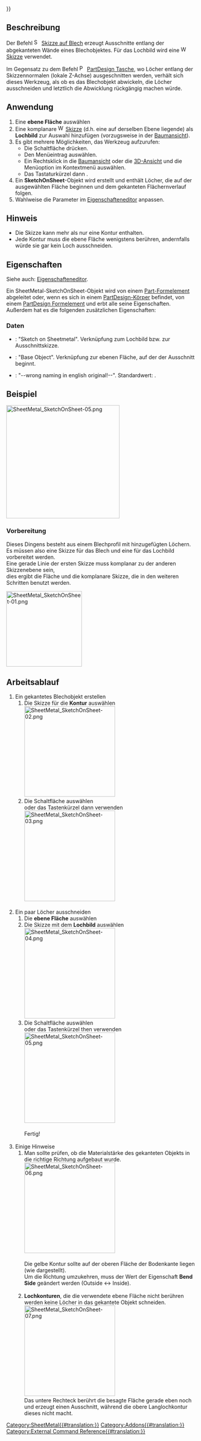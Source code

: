 {{UnfinishedDocu{{#translation:}}}}
<languages/>

{{Docnav/de
|[[SheetMetal_AddBend/de|Rundung einfügen]]
|[[SheetMetal_AddCutout/de|Ausschneiden]]
|[[SheetMetal_Workbench/de|SheetMetal]]
|IconL=SheetMetal_AddBend.svg
|IconR=SheetMetal_AddCutout.svg
|IconC=Sheetmetal_workbench_icon.svg
}}

{{GuiCommand/de
|Name=SheetMetal SketchOnSheet
|Name/de=SheetMetal SkizzeAufBlech
|MenuLocation=SheetMetal → Sketch On Sheet metal
|Workbenches=[[SheetMetal_Workbench/de|Blech (SheetMetal)]]
|Shortcut={{KEY|M}} {{KEY|S}}
}}

<span id="Description"></span>
==Beschreibung==

Der Befehl [[Image:SheetMetal_SketchOnSheet.svg|16px]] [[SheetMetal_SketchOnSheet/de|Skizze auf Blech]] erzeugt Ausschnitte entlang der abgekanteten Wände eines Blechobjektes. Für das Lochbild wird eine [[Image:Workbench_Sketcher.svg|16px]] [[Sketcher_Workbench/de|Skizze]] verwendet.

Im Gegensatz zu dem Befehl [[Image:PartDesign_Pocket.svg|16px]] [[PartDesign_Pocket/de|PartDesign Tasche]], wo Löcher entlang der Skizzennormalen (lokale Z-Achse) ausgeschnitten werden, verhält sich dieses Werkzeug, als ob es das  Blechobjekt abwickeln, die Löcher ausschneiden und letztlich die Abwicklung rückgängig machen würde.

<span id="Usage"></span>
==Anwendung==

# Eine '''ebene Fläche''' auswählen
# Eine komplanare [[Image:Workbench_Sketcher.svg|16px]] [[Sketcher_Workbench/de|Skizze]] (d.h. eine auf derselben Ebene liegende) als '''Lochbild''' zur Auswahl hinzufügen (vorzugsweise in der  [[Tree_view/de|Baumansicht]]).
# Es gibt mehrere Möglichkeiten, das Werkzeug aufzurufen:
#* Die Schaltfläche {{Button|[[Image:SheetMetal_SketchOnSheet.svg|16px]] [[SheetMetal_SketchOnSheet/de|Skizze auf Blech]]}} drücken.
#* Den Menüeintrag {{MenuCommand|SheetMetal → [[Image:SheetMetal_SketchOnSheet.svg|16px]] Skizze auf Blech}} auswählen.
#* Ein Rechtsklick in die [[Tree_view/de|Baumansicht]] oder die [[3D_view/de|3D-Ansicht]] und die Menüoption {{MenuCommand|SheetMetal → [[Image:SheetMetal_SketchOnSheet.svg|16px]] Skizze auf Blech}} im Kontextmenü auswählen.
#* Das Tastaturkürzel {{KEY|M}} dann {{KEY|S}}.
# Ein '''SketchOnSheet'''-Objekt wird erstellt und enthält Löcher, die auf der ausgewählten Fläche beginnen und dem gekanteten Flächernverlauf folgen.
# Wahlweise die Parameter im [[Property_editor/de|Eigenschafteneditor]] anpassen.

<span id="Notes"></span>
==Hinweis==

* Die Skizze kann mehr als nur eine Kontur enthalten.
* Jede Kontur muss die ebene Fläche wenigstens berühren, andernfalls würde sie gar kein Loch ausschneiden.

<span id="Properties"></span>
==Eigenschaften==

Siehe auch: [[Property_editor/de|Eigenschafteneditor]].

Ein SheetMetal-SketchOnSheet-Objekt wird von einem [[Part_Feature/de|Part-Formelement]] abgeleitet oder, wenn es sich in einem [[PartDesign_Body/de|PartDesign-Körper]] befindet, von einem [[PartDesign_Feature/de|PartDesign Formelement]]
und erbt alle seine Eigenschaften. Außerdem hat es die folgenden zusätzlichen Eigenschaften:

<span id="Data"></span>
===Daten===

{{Properties_Title/de|Parameters}}

* {{PropertyData/de|Sketch|Link}}: "Sketch on Sheetmetal". Verknüpfung zum Lochbild bzw. zur Ausschnittskizze.
* {{PropertyData/de|base Object|LinkSub}}: "Base Object". Verknüpfung zur ebenen Fläche, auf der der Ausschnitt beginnt.
* {{PropertyData/de|kfactor|FloatConstraint}}: "--wrong naming in english original!--". Standardwert: {{value|0,50}}.

<span id="Example"></span>
==Beispiel==

[[Image:SheetMetal_SketchOnSheet-05.png|300px]]
{{Caption|Ein einfaches Dingens}}

<div class="mw-collapsible mw-collapsed">
<div class="mw-collapsible-content">
===Vorbereitung===

Dieses Dingens besteht aus einem Blechprofil mit hinzugefügten Löchern. </br>
Es müssen also eine Skizze für das Blech und eine für das Lochbild vorbereitet werden. </br>
Eine gerade Linie der ersten Skizze muss komplanar zu der anderen Skizzenebene sein, </br>
dies ergibt die Fläche und die komplanare Skizze, die in den weiteren Schritten benutzt werden.

[[Image:SheetMetal_SketchOnSheet-01.png|200px]]
{{Caption|Nur eine Kontur und ein Lochbild}}

<span id="Workflow"></span>

== Arbeitsablauf ==

# Ein gekantetes Blechobjekt erstellen
## Die Skizze für die '''Kontur''' auswählen </br> [[Image:SheetMetal_SketchOnSheet-02.png|240px]] 
## Die Schaltfläche {{Button|[[Image:SheetMetal_AddBase.svg|16px]] [[SheetMetal_AddBase/de|Basisprofil erstellen]]}} auswählen </br> oder das Tastenkürzel {{KEY|C}} dann {{KEY|B}} verwenden </br> [[Image:SheetMetal_SketchOnSheet-03.png|240px]] </br> </br>
# Ein paar Löcher ausschneiden 
## Die '''ebene Fläche''' auswählen
## Die Skizze mit dem '''Lochbild''' auswählen </br> [[Image:SheetMetal_SketchOnSheet-04.png|240px]]
## Die Schaltfläche {{Button|[[Image:SheetMetal_SketchOnSheet.svg|16px]] [[SheetMetal_SketchOnSheet/de|Skizze auf Blech]]}} auswählen </br> oder das Tastenkürzel {{KEY|M}} then {{KEY|S}} verwenden </br> [[Image:SheetMetal_SketchOnSheet-05.png|240px]] </br> </br> Fertig! </br> </br>
# Einige Hinweise
## Man sollte prüfen, ob die Materialstärke des gekanteten Objekts in die richtige Richtung aufgebaut wurde. </br> [[Image:SheetMetal_SketchOnSheet-06.png|240px]] </br> </br> Die gelbe Kontur sollte auf der oberen Fläche der Bodenkante liegen (wie dargestellt). </br>  Um die Richtung umzukehren, muss der Wert der Eigenschaft '''Bend Side''' geändert werden (Outside <-> Inside). </br> </br>
## '''Lochkonturen''', die die verwendete ebene Fläche nicht berühren werden keine Löcher in das gekantete Objekt schneiden.  </br> [[Image:SheetMetal_SketchOnSheet-07.png|240px]] </br> Das untere Rechteck berührt die besagte Fläche gerade eben noch und erzeugt einen Ausschnitt, während die obere Langlochkontur dieses nicht macht.
</div> <!-- End of collapsible element for content section. Do not remove! -->
</div> <!-- End of collapsible element for ... section. Do not remove! -->


{{Docnav/de
|[[SheetMetal_AddBend/de|Rundung einfügen]]
|[[SheetMetal_AddCutout/de|Ausschneiden]]
|[[SheetMetal_Workbench/de|SheetMetal]]
|IconL=SheetMetal_AddBend.svg
|IconR=SheetMetal_AddCutout.svg
|IconC=Sheetmetal_workbench_icon.svg
}}

[[Category:SheetMetal{{#translation:}}]]
[[Category:Addons{{#translation:}}]]
[[Category:External Command Reference{{#translation:}}]]